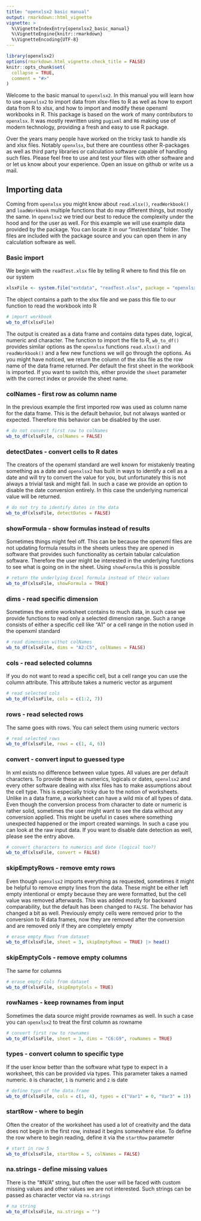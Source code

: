 ```yaml
---
title: "openxlsx2 basic manual"
output: rmarkdown::html_vignette
vignette: >
  %\VignetteIndexEntry{openxlsx2_basic_manual}
  %\VignetteEngine{knitr::rmarkdown}
  %\VignetteEncoding{UTF-8}
---
```



```r
library(openxlsx2)
options(rmarkdown.html_vignette.check_title = FALSE)
knitr::opts_chunk$set(
  collapse = TRUE,
  comment = "#>"
)
```

Welcome to the basic manual to `openxlsx2`. In this manual you will learn how to use `openxlsx2` to import data from xlsx-files to R as well as how to export data from R to xlsx, and how to import and modify these openxml workbooks in R. This package is based on the work of many contributors to `openxlsx`. It was mostly rewritten using `pugixml` and `R6` making use of modern technology, providing a fresh and easy to use R package.

Over the years many people have worked on the tricky task to handle xls and xlsx files. Notably `openxlsx`, but there are countless other R-packages as well as third party libraries or calculation software capable of handling such files. Please feel free to use and test your files with other software and or let us know about your experience. Open an issue on github or write us a mail.

## Importing data

Coming from `openxlsx` you might know about `read.xlsx()`, `readWorkbook()` and `loadWorkbook` multiple functions that do may different things, but mostly the same. In `openxlsx2` we tried our best to reduce the complexity under the hood and for the user as well. For this example we will use example data provided by the package. You can locate it in our "inst/extdata" folder. The files are included with the package source and you can open them in any calculation software as well.

### Basic import
We begin with the `readTest.xlsx` file by telling R where to find this file on our system
```r
xlsxFile <- system.file("extdata", "readTest.xlsx", package = "openxlsx2")
```

The object contains a path to the xlsx file and we pass this file to our function to read the workbook into R
```r
# import workbook
wb_to_df(xlsxFile)
```

The output is created as a data frame and contains data types date, logical, numeric and character. The function to import the file to R, `wb_to_df()` provides similar options as the `openxlsx` functions `read.xlsx()` and `readWorkbook()` and a few new functions we will go through the options. As you might have noticed, we return the column of the xlsx file as the row name of the data frame returned.
Per default the first sheet in the workbook is imported. If you want to switch this, either provide the `sheet` parameter with the correct index or provide the sheet name. 

### colNames - first row as column name
In the previous example the first imported row was used as column name for the data frame. This is the default behavior, but not always wanted or expected. Therefore this behavior can be disabled by the user.
```r
# do not convert first row to colNames
wb_to_df(xlsxFile, colNames = FALSE)
```

### detectDates - convert cells to R dates
The creators of the openxml standard are well known for mistakenly treating something as a date and `openxlsx2` has built in ways to identify a cell as a date and will try to convert the value for you, but unfortunately this is not always a trivial task and might fail. In such a case we provide an option to disable the date conversion entirely. In this case the underlying numerical value will be returned.
```r
# do not try to identify dates in the data
wb_to_df(xlsxFile, detectDates = FALSE)
```

### showFormula - show formulas instead of results
Sometimes things might feel off. This can be because the openxml files are not updating formula results in the sheets unless they are opened in software that provides such functionality as certain tabular calculation software. Therefore the user might be interested in the underlying functions to see what is going on in the sheet. Using `showFormula` this is possible
```r
# return the underlying Excel formula instead of their values
wb_to_df(xlsxFile, showFormula = TRUE)
```

### dims - read specific dimension
Sometimes the entire worksheet contains to much data, in such case we provide functions to read only a selected dimension range. Such a range consists of either a specific cell like "A1" or a cell range in the notion used in the openxml standard
```r
# read dimension withot colNames
wb_to_df(xlsxFile, dims = "A2:C5", colNames = FALSE)
```

### cols - read selected columns
If you do not want to read a specific cell, but a cell range you can use the column attribute. This attribute takes a numeric vector as argument
```r
# read selected cols
wb_to_df(xlsxFile, cols = c(1:2, 7))
```

### rows - read selected rows
The same goes with rows. You can select them using numeric vectors
```r
# read selected rows
wb_to_df(xlsxFile, rows = c(1, 4, 6))
```

### convert - convert input to guessed type
In xml exists no difference between value types. All values are per default characters. To provide these as numerics, logicals or dates, `openxlsx2` and every other software dealing with xlsx files has to make assumptions about the cell type. This is especially tricky due to the notion of worksheets. Unlike in a data frame, a worksheet can have a wild mix of all types of data. Even though the conversion process from character to date or numeric is rather solid, sometimes the user might want to see the data without any conversion applied. This might be useful in cases where something unexpected happened or the import created warnings. In such a case you can look at the raw input data. If you want to disable date detection as well, please see the entry above.
```r
# convert characters to numerics and date (logical too?)
wb_to_df(xlsxFile, convert = FALSE)
```

### skipEmptyRows - remove emty rows
Even though `openxlsx2` imports everything as requested, sometimes it might be helpful to remove empty lines from the data. These might be either left empty intentional or empty because they are were formatted, but the cell value was removed afterwards. This was added mostly for backward comparability, but the default has been changed to `FALSE`. The behavior has changed a bit as well. Previously empty cells were removed prior to the conversion to R data frames, now they are removed after the conversion and are removed only if they are completely empty
```r
# erase empty Rows from dataset
wb_to_df(xlsxFile, sheet = 3, skipEmptyRows = TRUE) |> head()
```

### skipEmptyCols - remove empty columns
The same for columns 
```r
# erase empty Cols from dataset
wb_to_df(xlsxFile, skipEmptyCols = TRUE)
```

### rowNames - keep rownames from input
Sometimes the data source might provide rownames as well. In such a case you can `openxlsx2` to treat the first column as rowname
```r
# convert first row to rownames
wb_to_df(xlsxFile, sheet = 3, dims = "C6:G9", rowNames = TRUE)
```

### types - convert column to specific type
If the user know better than the software what type to expect in a worksheet, this can be provided via types. This parameter takes a named numeric. `0` is character, `1` is numeric and `2` is date
```r
# define type of the data.frame
wb_to_df(xlsxFile, cols = c(1, 4), types = c("Var1" = 0, "Var3" = 1))
```

### startRow - where to begin
Often the creator of the worksheet has used a lot of creativity and the data does not begin in the first row, instead it begins somewhere else. To define the row where to begin reading, define it via the `startRow` parameter
```r
# start in row 5
wb_to_df(xlsxFile, startRow = 5, colNames = FALSE)
```

### na.strings - define missing values
There is the "#N/A" string, but often the user will be faced with custom missing values and other values we are not interested. Such strings can be passed as character vector via `na.strings`
```r
# na string
wb_to_df(xlsxFile, na.strings = "")
```


